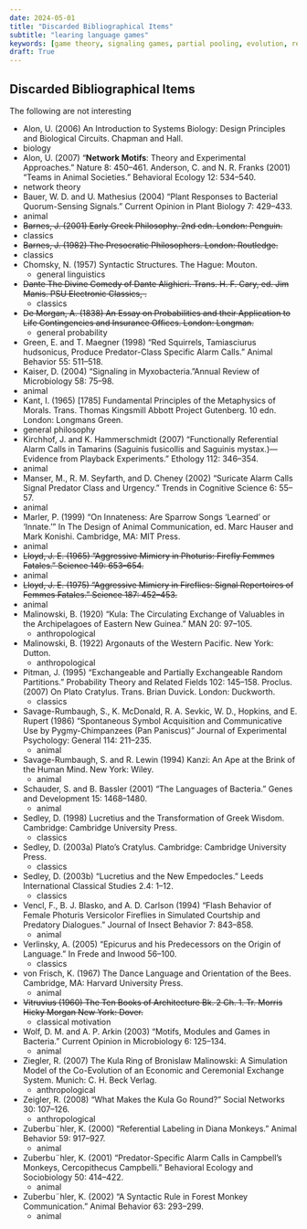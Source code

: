 ```yaml
---
date: 2024-05-01
title: "Discarded Bibliographical Items"
subtitle: "learing language games"
keywords: [game theory, signaling games, partial pooling, evolution, reinforcement learning, signaling systems, evolution of language]
draft: True
---
```


## Discarded Bibliographical Items

The following are not interesting 

-   Alon, U. (2006) An Introduction to Systems Biology: Design Principles and Biological Circuits. Chapman and Hall.
  - biology
-   Alon, U. (2007) “**Network Motifs**: Theory and Experimental Approaches.” Nature 8: 450–461. Anderson, C. and N. R. Franks (2001) “Teams in Animal Societies.” Behavioral Ecology 12: 534–540.
  - network theory
-   Bauer, W. D. and U. Mathesius (2004) “Plant Responses to Bacterial Quorum-Sensing Signals.” Current Opinion in Plant Biology 7: 429–433.
  - animal
-   ~~Barnes, J. (2001) Early Greek Philosophy. 2nd edn. London: Penguin.~~
  - classics
-   ~~Barnes, J. (1982) The Presocratic Philosophers. London: Routledge.~~
  - classics
-   Chomsky, N. (1957) Syntactic Structures. The Hague: Mouton.
    -   general linguistics
-   ~~Dante The Divine Comedy of Dante Alighieri. Trans. H. F. Cary, ed. Jim Manis. PSU Electronic Classics, .~~
    -   classics
-   ~~De Morgan, A. (1838) An Essay on Probabilities and their Application to Life Contingencies and Insurance Offices. London: Longman.~~
    -   general probability
-   Green, E. and T. Maegner (1998) “Red Squirrels, Tamiasciurus hudsonicus, Produce Predator-Class Specific Alarm Calls.” Animal Behavior 55: 511–518.
-   Kaiser, D. (2004) “Signaling in Myxobacteria.”Annual Review of Microbiology 58: 75–98.
  - animal
-   Kant, I. (1965) \[1785\] Fundamental Principles of the Metaphysics of Morals. Trans. Thomas Kingsmill Abbott Project Gutenberg. 10 edn. London: Longmans Green.
  -   general philosophy
-   Kirchhof, J. and K. Hammerschmidt (2007) “Functionally Referential Alarm Calls in Tamarins (Saguinis fusicollis and Saguinis mystax.)—Evidence from Playback Experiments.” Ethology 112: 346–354.
  -   animal
-   Manser, M., R. M. Seyfarth, and D. Cheney (2002) “Suricate Alarm Calls Signal Predator Class and Urgency.” Trends in Cognitive Science 6: 55–57.
  -   animal
-   Marler, P. (1999) “On Innateness: Are Sparrow Songs ‘Learned’ or ‘Innate.’” In The Design of Animal Communication, ed. Marc Hauser and Mark Konishi. Cambridge, MA: MIT Press.  
  - animal
-   ~~Lloyd, J. E. (1965) “Aggressive Mimicry in Photuris: Firefly Femmes Fatales.” Science 149: 653–654.~~
  - animal
-   ~~Lloyd, J. E. (1975) “Aggressive Mimicry in Fireflies: Signal Repertoires of Femmes Fatales.” Science 187: 452–453.~~
  - animal  
-   Malinowski, B. (1920) “Kula: The Circulating Exchange of Valuables in the Archipelagoes of Eastern New Guinea.” MAN 20: 97–105.
    -   anthropological
-   Malinowski, B. (1922) Argonauts of the Western Pacific. New York: Dutton.
    -   anthropological
-   Pitman, J. (1995) “Exchangeable and Partially Exchangeable Random Partitions.” Probability Theory and Related Fields 102: 145–158. Proclus. (2007) On Plato Cratylus. Trans. Brian Duvick. London: Duckworth.
    -   classics
-   Savage-Rumbaugh, S., K. McDonald, R. A. Sevkic, W. D., Hopkins, and E. Rupert (1986) “Spontaneous Symbol Acquisition and Communicative Use by Pygmy-Chimpanzees (Pan Paniscus)” Journal of Experimental Psychology: General 114: 211–235.
    -   animal
-   Savage-Rumbaugh, S. and R. Lewin (1994) Kanzi: An Ape at the Brink of the Human Mind. New York: Wiley.
    -   animal
-   Schauder, S. and B. Bassler (2001) “The Languages of Bacteria.” Genes and Development 15: 1468–1480.
    -   animal
-   Sedley, D. (1998) Lucretius and the Transformation of Greek Wisdom. Cambridge: Cambridge University Press.
    -   classics
-   Sedley, D. (2003a) Plato’s Cratylus. Cambridge: Cambridge University Press.
    -   classics
-   Sedley, D. (2003b) “Lucretius and the New Empedocles.” Leeds International Classical Studies 2.4: 1–12.
    -   classics
-   Vencl, F., B. J. Blasko, and A. D. Carlson (1994) “Flash Behavior of Female Photuris Versicolor Fireflies in Simulated Courtship and Predatory Dialogues.” Journal of Insect Behavior 7: 843–858.
    -   animal
-   Verlinsky, A. (2005) “Epicurus and his Predecessors on the Origin of Language.” In Frede and Inwood 56–100.
    -   classics
-   von Frisch, K. (1967) The Dance Language and Orientation of the Bees. Cambridge, MA: Harvard University Press.
    -   animal
-   ~~Vitruvius (1960) The Ten Books of Architecture Bk. 2 Ch. 1. Tr. Morris Hicky Morgan New York: Dover.~~
    -   classical motivation
-   Wolf, D. M. and A. P. Arkin (2003) “Motifs, Modules and Games in Bacteria.” Current Opinion in Microbiology 6: 125–134.
    -   animal
-   Ziegler, R. (2007) The Kula Ring of Bronislaw Malinowski: A Simulation Model of the Co-Evolution of an Economic and Ceremonial Exchange System. Munich: C. H. Beck Verlag.
    -   anthropological
-   Zeigler, R. (2008) “What Makes the Kula Go Round?” Social Networks 30: 107–126.
    -   anthropological
-   Zuberbu¨hler, K. (2000) “Referential Labeling in Diana Monkeys.” Animal Behavior 59: 917–927.
    -   animal
-   Zuberbu¨hler, K. (2001) “Predator-Specific Alarm Calls in Campbell’s Monkeys, Cercopithecus Campbelli.” Behavioral Ecology and Sociobiology 50: 414–422.
    -   animal
-   Zuberbu¨hler, K. (2002) “A Syntactic Rule in Forest Monkey Communication.” Animal Behavior 63: 293–299.
    -   animal

